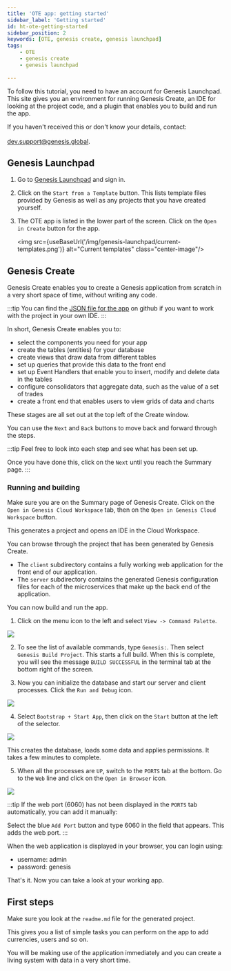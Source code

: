 ```yaml
---
title: 'OTE app: getting started'
sidebar_label: 'Getting started'
id: ht-ote-getting-started
sidebar_position: 2
keywords: [OTE, genesis create, genesis launchpad]
tags:
    - OTE
    - genesis create
    - genesis launchpad
 
---
```



To follow this tutorial, you need to have an account for Genesis Launchpad. This site gives you an environment for running Genesis Create, an IDE for looking at the project code, and a plugin that enables you to build and run the app.

If you haven't received this or don't know your details, contact:<br></br> dev.support@genesis.global.

## Genesis Launchpad

1. Go to [Genesis Launchpad](https://launchpad.genesis.global/) and sign in.

2. Click on the `Start from a Template` button. This lists template files provided by Genesis as well as any projects that you have created yourself.

3. The OTE app is listed in the lower part of the screen. Click on the `Open in Create` button for the app.  

    <img src={useBaseUrl('/img/genesis-launchpad/current-templates.png')} alt="Current templates" class="center-image"/>

## Genesis Create

Genesis Create enables you to create a Genesis application from scratch in a very short space of time, without writing any code.

:::tip 
You can find the [JSON file for the app](https://github.com/genesiscommunitysuccess/ote-app/tree/master/.genx) on github if you want to work with the project in your own IDE.
:::

In short, Genesis Create enables you to:

- select the components you need for your app
- create the tables (entities) for your database
- create views that draw data from different tables
- set up queries that provide this data to the front end
- set up Event Handlers that enable you to insert, modify and delete data in the tables
- configure consolidators that aggregate data, such as the value of a set of trades
- create a front end that enables users to view grids of data and charts

These stages are all set out at the top left of the Create window.

You can use the `Next` and `Back` buttons to move back and forward through the steps.

:::tip 
Feel free to look into each step and see what has been set up.

Once you have done this, click on the `Next` until you reach the Summary page.
:::

### Running and building

Make sure you are on the Summary page of Genesis Create. Click on the `Open in Genesis Cloud Workspace` tab, then on the `Open in Genesis Cloud Workspace` button. 

This generates a project and opens an IDE in the Cloud Workspace.

You can browse through the project that has been generated by Genesis Create.

- The `client` subdirectory contains a fully working web application for the front end of our application.
- The `server` subdirectory contains the generated Genesis configuration files for each of the microservices that make up the back end of the application.

You can now build and run the app.

1. Click on the menu icon to the left and select `View -> Command Palette`.  

![](/img/view-palette.png)

2. To see the list of available commands, type `Genesis:`. Then select `Genesis Build Project`. This starts a full build. When this is complete, you will see the message `BUILD SUCCESSFUL` in the terminal tab at the bottom right of the screen.

3. Now you can initialize the database and start our server and client processes. Click the `Run and Debug` icon.  

![](/img/run-debug-icon.png)

4. Select `Bootstrap + Start App`, then click on the `Start` button at the left of the selector.

![](/img/bootstrap-start-app.png)

This creates the database, loads some data and applies permissions. It takes a few minutes to complete. 

5. When all the processes are `UP`, switch to the `PORTS` tab at the bottom. Go to the `Web` line and click on the `Open in Browser` icon.

![](/img/ports-web.png)

:::tip 
If the web port (6060) has not been displayed in the `PORTS` tab automatically, you can add it manually:

Select the blue `Add Port` button and type 6060 in the field that appears. This adds the web port.
:::

When the web application is displayed in your browser, you can login using:

- username: admin
- password: genesis

That's it. Now you can take a look at your working app.

## First steps
Make sure you look at the `readme.md` file for the generated project.

This gives you a list of simple tasks you can perform on the app to add currencies, users and so on.

You will be making use of the application immediately and you can create a living system with data in a very short time.

